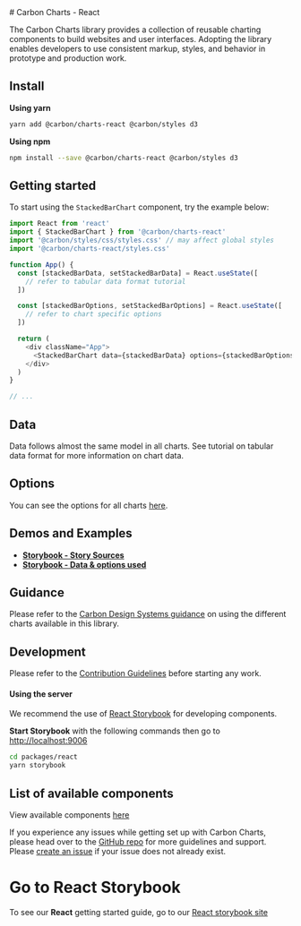 
<Meta title="Docs/Getting Started/React" />
# Carbon Charts - React

The Carbon Charts library provides a collection of reusable charting components to
build websites and user interfaces. Adopting the library enables developers to use
consistent markup, styles, and behavior in prototype and production work.

## Install

**Using yarn**
```bash
yarn add @carbon/charts-react @carbon/styles d3
```

**Using npm**
```bash
npm install --save @carbon/charts-react @carbon/styles d3
```

## Getting started
To start using the `StackedBarChart` component, try the example below:

```ts
import React from 'react'
import { StackedBarChart } from '@carbon/charts-react'
import '@carbon/styles/css/styles.css' // may affect global styles
import '@carbon/charts-react/styles.css'

function App() {
  const [stackedBarData, setStackedBarData] = React.useState([
    // refer to tabular data format tutorial
  ])

  const [stackedBarOptions, setStackedBarOptions] = React.useState([
    // refer to chart specific options
  ])

  return (
    <div className="App">
      <StackedBarChart data={stackedBarData} options={stackedBarOptions} />
    </div>
  )
}

// ...
```

## Data
Data follows almost the same model in all charts.
See tutorial on tabular data format for more information on chart data.

## Options

You can see the options for all charts
[here](https://charts.carbondesignsystem.com/documentation/modules/_interfaces_charts_.html).

## Demos and Examples
+ **[Storybook - Story Sources](https://github.com/carbon-design-system/carbon-charts/tree/master/packages/react/stories)**
+ **[Storybook - Data & options used](https://github.com/carbon-design-system/carbon-charts/tree/master/packages/core/demo/data)**

## Guidance

Please refer to the
[Carbon Design Systems guidance](https://www.carbondesignsystem.com/data-visualization/chart-types)
on using the different charts available in this library.

## Development
Please refer to the
[Contribution Guidelines](https://github.com/carbon-design-system/carbon-charts/blob/master/CONTRIBUTING.md)
before starting any work.

#### Using the server
We recommend the use of [React Storybook](https://github.com/storybookjs/storybook/tree/next/app/charts-react)
for developing components.

**Start Storybook** with the following commands then go to [http://localhost:9006](http://localhost:9006)
```bash
cd packages/react
yarn storybook
```

## List of available components
View available components [here](https://github.com/carbon-design-system/carbon-charts#component-status)

If you experience any issues while getting set up with Carbon Charts, please head over to
the [GitHub repo](https://github.com/carbon-design-system/carbon-charts)
for more guidelines and support.
Please [create an issue](https://github.com/carbon-design-system/carbon-charts/issues)
if your issue does not already exist.

# Go to React Storybook
To see our **React** getting started guide, go to our [React storybook site](https://charts.carbondesignsystem.com/react/?path=/story/docs-getting-started--instructions)
